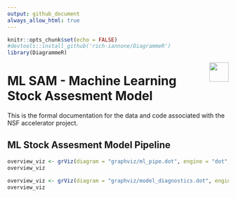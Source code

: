 ```yaml
---
output: github_document
always_allow_html: true
---
```


```r
knitr::opts_chunk$set(echo = FALSE)
#devtools::install_github('rich-iannone/DiagrammeR')
library(DiagrammeR)
```
<img src='logo.png' align="right" height="44" />

# ML SAM - Machine Learning Stock Assesment Model

This is the formal documentation for the data and code associated with the NSF accelerator project.
  
## ML Stock Assesment Model Pipeline

```r

overview_viz <- grViz(diagram = "graphviz/ml_pipe.dot", engine = "dot", height = 800)
overview_viz

```



```r

overview_viz <- grViz(diagram = "graphviz/model_diagnostics.dot", engine = "dot",  width = 800)
overview_viz

```